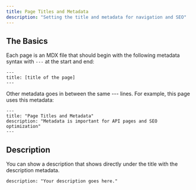 ```yaml
---
title: Page Titles and Metadata
description: "Setting the title and metadata for navigation and SEO"
---
```


## The Basics

Each page is an MDX file that should begin with the following metadata syntax with `---` at the start and end:

```mdx
---
title: [title of the page]
---
```

Other metadata goes in between the same --- lines. For example, this page uses this metadata:

```mdx
---
title: "Page Titles and Metadata"
description: "Metadata is important for API pages and SEO optimization"
---
```

## Description

You can show a description that shows directly under the title with the description metadata.

```mdx
description: "Your description goes here."
```